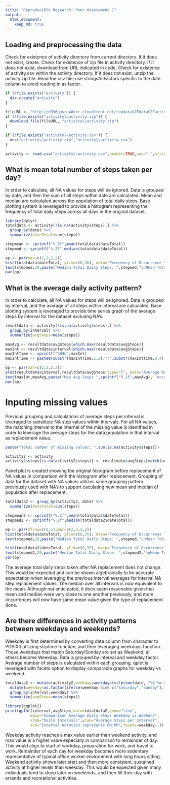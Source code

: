 ```yaml
---
title: "Reproducible Research: Peer Assessment 1"
output: 
  html_document:
    keep_md: true
---
```




## Loading and preprocessing the data

Check for existence of activity directory from current directory.  If it does not exist, create.  Check for existence of zip file in activity directory.  If it does not exist, download from URL indicated in code.  Check for existence of activity.csv within the activity directory.  If it does not exist, unzip the activity.zip file.  Read the csv file; use stringsAsFactors specific to the date column to avoid reading in as factor.

```r
if (!file.exists("activity")) {
  dir.create("activity")
}

fileURL <- "http://d396qusza40orc.cloudfront.net/repdata%2Fdata%2Factivity.zip"
if (!file.exists("activity\\activity.zip")) {
  download.file(fileURL, "activity\\activity.zip")
}

if (!file.exists("activity\\activity.csv")) {
  unz("activity\\activity.zip","activity\\activity.csv")
}

activity <- read.csv("activity\\activity.csv",header=TRUE,sep=",",stringsAsFactors=FALSE)
```



## What is mean total number of steps taken per day?
In order to calculate, all NA values for steps will be ignored.  Data is grouped by date, and then the sum of all steps within date are calculated. Mean and median are calculated across the population of total daily steps. Base plotting system is leveraged to provide a histogram representing the frequency of total daily steps across all days in the original dataset.

```r
library(dplyr)
totaldata <- activity[!is.na(activity$steps),] %>%
  group_by(date) %>%
  summarize(dateTotal=sum(steps)) 

stepmean <- sprintf("%.2f",mean(totaldata$dateTotal))
stepmed <- sprintf("%.2f",median(totaldata$dateTotal))

op <- par(mar=c(2,2,2,2))
hist(totaldata$dateTotal, ylim=c(0,30), main="Frequency of Occurrence Total Daily Steps", xlab="Total Daily Steps")
text(stepmed,20,paste("Median Total Daily Steps: ",stepmed,"\nMean Total Daily Steps: ",stepmean),pos=4,offset=6,cex=.8)
par(op)
```



## What is the average daily activity pattern?
In order to calculate, all NA values for steps will be ignored.  Data is grouped by interval, and the average of all steps within interval are calculated.  Base plotting system is leveraged to provide time series graph of the average steps by interval for the dataset excludng NA's.

```r
resultdata <- activity[!is.na(activity$steps),] %>%
  group_by(interval) %>%
  summarize(avgSteps=mean(steps)) 

maxAvg <- resultdata$avgSteps[which.max(resultdata$avgSteps)]
maxInt <- resultdata$interval[which.max(resultdata$avgSteps)]
maxIntTime <- sprintf("%04d",maxInt)
maxIntTime <- paste0(substr(maxIntTime,1,2),":",substr(maxIntTime,3,4))

op <- par(mar=c(2,2,2,2))
plot(resultdata$interval,resultdata$avgSteps,type="l", main="Average Number of Daily Steps by 5 Minute Interval", xlab="Daily Intervals", ylab="Average Steps Per Interval", sub="Interval notation represents HH:MM")
text(maxInt,maxAvg,paste("Max Avg Steps ",sprintf("%.2f",maxAvg)," occurs at interval: ",maxInt," (",maxIntTime,")"),cex=.8)
par(op)
```


     
# Inputing missing values
Previous grouping and calculations of average steps per interval is leveraged to substitute NA step values within intervals.  For all NA values, the matching interval to the internal of the missing value is identified in order to leverage the average steps for the data population in that interval as replacement value.

```r
paste("Total number of missing values: ",sum(is.na(activity$steps)))
```

```r
activity2 <- activity
activity2$steps[is.na(activity2$steps)] <- resultdata$avgSteps[match(activity2$interval[is.na(activity2$steps)],resultdata$interval)]
```

Panel plot is created showing the original histogram before replacement of NA values in comparison with the histogram after replacement.  Grouping of data for the dataset with NA values utilizes same grouping pattern previously used with NA's to support caculating new mean and median of population after replacement.


```r
totaldata2 <- group_by(activity2, date) %>%
  summarize(dateTotal=sum(steps)) 

stepmean2 <- sprintf("%.2f",mean(totaldata2$dateTotal))
stepmed2 <- sprintf("%.2f",median(totaldata2$dateTotal))

op <- par(mfrow=c(2,1),mar=c(2,3,2,2))
hist(totaldata$dateTotal, ylim=c(0,35), main="Frequency of Occurrence Total Daily Steps (w/o NA)", xlab="Total Daily Steps")
text(stepmed,20,paste("Median Total Daily Steps: ",stepmed,"\nMean Total Daily Steps: ",stepmean),pos=4,offset=6,cex=.8)

hist(totaldata2$dateTotal, ylim=c(0,35), main="Frequency of Occurrence Total Daily Steps (after NA substitution)", xlab="Total Daily Steps")
text(stepmed2,20,paste("Median Total Daily Steps: ",stepmed2,"\nMean Total Daily Steps: ",stepmean2),pos=4,offset=6,cex=.8)
par(op)
```

The average total daily steps taken after NA replacement does not change.  This would be expected and can be shown algebraically to be accurate expectation when leveraging the previous interval averages for interval NA step replacement values.  The median over all intervals is now equivalent to the mean.  Although not anticipated, it does seem reasonable given that mean and median were very close to one another previously, and more occurrences will now have same mean value given the type of replacement done.



## Are there differences in activity patterns between weekdays and weekends?

Weekday is first determined by converting date column from character to POSIXlt utilizing strptime function, and then leveraging weekdays function.  Those weekdays that match Saturday/Sunday are set as Weekend; all others become Weekday. Data is grouped by interval and weekday factor.  Average number of steps is calculated within each grouping.  qplot is leveraged with facets option to display comparable graphs for weekday vs weekend.

```r
totaldata2 <- mutate(activity2,weekday=weekdays(strptime(date, "%Y-%m-%d"))) %>%
  mutate(weekday=as.factor(ifelse(weekday %in% c("Saturday","Sunday"),"Weekend","Weekday"))) %>%
  group_by(interval,weekday) %>%
  summarize(avgSteps=mean(steps)) 

library(ggplot2)
print(qplot(interval,avgSteps,data=totaldata2,geom="line",
           main="Comparison Average Daily Steps Weekday vs Weekend",
           xlab="Daily Intervals",ylab="Average Steps per Interval",
           sub="Interval notation represents HH:MM",facets=weekday~.))
```

Weekday activity reaches a max value earlier than weekend activity, and max value is a higher value especially in comparison to remainder of day.  This would align to start of workday, preparation for work, and travel to work.  Remainder of each day for weekday becomes more sedentary representative of typical office worker environment with long hours sitting.  Weekend activity shows later start and then more consistent, sustained activity at higher levels than weekday.  This would be expected given many individuals tend to sleep later on weekends, and then fill their day with errands and recreational activities.


